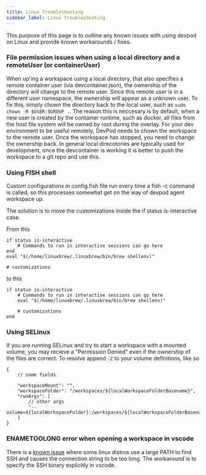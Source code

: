```yaml
---
title: Linux Troubleshooting
sidebar_label: Linux Troubleshooting
---
```


This purpose of this page is to outline any known issues with using devpod on Linux and provide known workarounds / fixes.

### File permission issues when using a local directory and a remoteUser (or containerUser)

When up'ing a workspace using a local directory, that also specifies a remote container user (via devcontainer.json), the ownership of the directory will change
to the remote user. Since this remote user is in a different user namespace, the ownership will appear as a unknown user. To fix this, simply chown the directory
back to the local user, such as `sudo chown -R $USER:$GROUP .`. The reason this is neccesary is by default, when a new user is created by the container runtime,
such as docker, all files from the host file system will be owned by root during the overlay. For your dev environment to be useful remotely, DevPod needs to
chown the workspace to the remote user. Once the workspace has stopped, you need to change the ownership back. In general local direcotories are typically used
for development, once the devcontainer is working it is better to push the workspace to a git repo and use this.

### Using FISH shell

Custom configurations in config.fish file run every time a fish -c command is called, so this processes somewhat get on the way of devpod agent workspace up.

The solution is to move the customizations inside the if status is-interactive case.

From this

```
if status is-interactive
    # Commands to run in interactive sessions can go here
end
eval "$(/home/linuxbrew/.linuxbrew/bin/brew shellenv)"

# customizations
```

to this

```
if status is-interactive
    # Commands to run in interactive sessions can go here
    eval "$(/home/linuxbrew/.linuxbrew/bin/brew shellenv)"
    
    # customizations
end
```

### Using SELinux

If you are running SELinux and try to start a workspace with a mounted volume, you may recieve a "Permission Denied" even if the ownership of the files are correct. To resolve
append `:Z` to your volume definitions, like so

```
{
    // some fields

    "workspaceMount": "",
    "workspaceFolder": "/workspaces/${localWorkspaceFolderBasename}",
    "runArgs": [
        // other args
        "--volume=${localWorkspaceFolder}:/workspaces/${localWorkspaceFolderBasename}:Z"
    ]
}
```

### ENAMETOOLONG error when opening a workspace in vscode

There is a [known issue](https://github.com/loft-sh/devpod/issues/1045) where some linux distros use a large PATH to find SSH and causes the connection string to be too long. The workaround is to specify
the SSH binary explicitly in vscode.